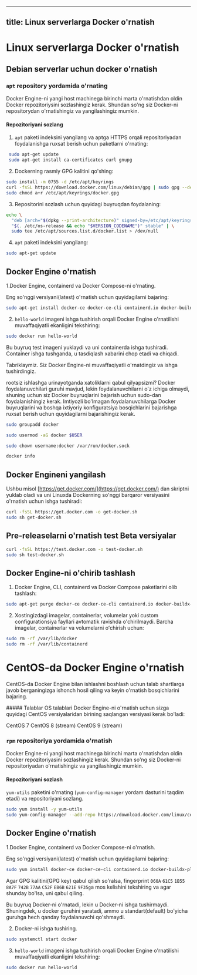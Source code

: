 
---
title: Linux serverlarga Docker o'rnatish
---

# Linux serverlarga Docker o'rnatish

## Debian serverlar uchun docker o'rnatish


### `apt` repository yordamida o'rnating
Docker Engine-ni yangi host machinega birinchi marta o'rnatishdan oldin Docker repozitoriysini sozlashingiz kerak. Shundan so'ng siz Docker-ni repositorydan o'rnatishingiz va yangilashingiz mumkin.

#### Repozitoriyani sozlang

1. `apt` paketi indeksini yangilang va aptga HTTPS orqali repositoriyadan foydalanishga ruxsat berish uchun paketlarni o'rnating:

```bash
 sudo apt-get update
 sudo apt-get install ca-certificates curl gnupg
 ```

2. Dockerning rasmiy GPG kalitini qo'shing:

```bash
sudo install -m 0755 -d /etc/apt/keyrings
curl -fsSL https://download.docker.com/linux/debian/gpg | sudo gpg --dearmor -o /etc/apt/keyrings/docker.gpg
sudo chmod a+r /etc/apt/keyrings/docker.gpg
```
3. Repositorini sozlash uchun quyidagi buyruqdan foydalaning:

```bash
echo \
  "deb [arch="$(dpkg --print-architecture)" signed-by=/etc/apt/keyrings/docker.gpg] https://download.docker.com/linux/debian \
  "$(. /etc/os-release && echo "$VERSION_CODENAME")" stable" | \
  sudo tee /etc/apt/sources.list.d/docker.list > /dev/null

```

4. `apt` paketi indeksini yangilang:

```bash
sudo apt-get update
```

## Docker Engine o'rnatish

1.Docker Engine, containerd va Docker Compose-ni o'rnating.

Eng so'nggi versiyani(latest) o'rnatish uchun quyidagilarni bajaring:

```bash
sudo apt-get install docker-ce docker-ce-cli containerd.io docker-buildx-plugin docker-compose-plugin
```
2.  `hello-world` imageni ishga tushirish orqali Docker Engine o'rnatilishi muvaffaqiyatli ekanligini tekshiring:

```bash
sudo docker run hello-world
```

Bu buyruq test imageni yuklaydi va uni containerda ishga tushiradi. Container ishga tushganda, u tasdiqlash xabarini chop etadi va chiqadi.

Tabriklaymiz. Siz Docker Engine-ni muvaffaqiyatli o'rnatdingiz va ishga tushirdingiz.

<Callout type="info" emoji="">

rootsiz ishlashga urinayotganda xatoliklarni qabul qilyapsizmi?
Docker foydalanuvchilari guruhi mavjud, lekin foydalanuvchilarni o'z ichiga olmaydi, shuning uchun siz Docker buyruqlarini bajarish uchun sudo-dan foydalanishingiz kerak. Imtiyozli bo'lmagan foydalanuvchilarga Docker buyruqlarini va boshqa ixtiyoriy konfiguratsiya bosqichlarini bajarishga ruxsat berish uchun quyidagilarni bajarishingiz kerak.

```bash
sudo groupadd docker

sudo usermod -aG docker $USER

sudo chown username:docker /var/run/docker.sock

docker info
```
</Callout>

## Docker Engineni yangilash

Ushbu misol [https://get.docker.com/](https://get.docker.com/) dan skriptni yuklab oladi va uni Linuxda Dockerning so'nggi barqaror versiyasini o'rnatish uchun ishga tushiradi:

```bash
curl -fsSL https://get.docker.com -o get-docker.sh
sudo sh get-docker.sh
```

## Pre-releaselarni o'rnatish test Beta versiyalar

```bash
curl -fsSL https://test.docker.com -o test-docker.sh
sudo sh test-docker.sh
```

## Docker Engine-ni o'chirib tashlash
1. Docker Engine, CLI, containerd va Docker Compose paketlarini olib tashlash:

```bash
sudo apt-get purge docker-ce docker-ce-cli containerd.io docker-buildx-plugin docker-compose-plugin docker-ce-rootless-extras
```
2. Xostingizdagi imagelar, containerlar, volumelar yoki custom configurationsiya fayllari avtomatik ravishda o'chirilmaydi. Barcha imagelar, containerlar va volumelarni oʻchirish uchun:

```bash
sudo rm -rf /var/lib/docker
sudo rm -rf /var/lib/containerd
```

# CentOS-da Docker Engine o'rnatish
CentOS-da Docker Engine bilan ishlashni boshlash uchun talab shartlarga javob berganingizga ishonch hosil qiling va keyin o'rnatish bosqichlarini bajaring.

<Callout type="info" emoji="">
##### Talablar
OS talablari
Docker Engine-ni o'rnatish uchun sizga quyidagi CentOS versiyalaridan birining saqlangan versiyasi kerak bo'ladi:

CentOS 7
CentOS 8 (stream)
CentOS 9 (stream)

</Callout>

### `rpm` repositoriya yordamida o'rnatish
Docker Engine-ni yangi host machinega birinchi marta o'rnatishdan oldin Docker repozitoriyasini sozlashingiz kerak. Shundan so'ng siz Docker-ni repositoriyadan o'rnatishingiz va yangilashingiz mumkin.

#### Repozitoriyani sozlash
`yum-utils` paketini o'rnating (`yum-config-manager` yordam dasturini taqdim etadi) va repositoriyani sozlang.

```bash
sudo yum install -y yum-utils
sudo yum-config-manager --add-repo https://download.docker.com/linux/centos/docker-ce.repo
```

## Docker Engine o'rnatish

1.Docker Engine, containerd va Docker Compose-ni o'rnatish.

Eng so'nggi versiyani(latest) o'rnatish uchun quyidagilarni bajaring:

```bash
sudo yum install docker-ce docker-ce-cli containerd.io docker-buildx-plugin docker-compose-plugin
```

Agar GPG kalitini(GPG key) qabul qilish so'ralsa, fingerprint `060A` `61C5` `1B55` `8A7F` `742B`  `77AA` `C52F` `EB6B` `621E` `9F35g`a mos kelishini tekshiring va agar shunday bo'lsa, uni qabul qiling.

Bu buyruq Docker-ni o'rnatadi, lekin u Docker-ni ishga tushirmaydi. Shuningdek, u docker guruhini yaratadi, ammo u standart(default) bo'yicha guruhga hech qanday foydalanuvchi qo'shmaydi.

2. Docker-ni ishga tushiring.

```bash
sudo systemctl start docker
```

3. `hello-world` imageni ishga tushirish orqali Docker Engine o'rnatilishi muvaffaqiyatli ekanligini tekshiring:

```bash
sudo docker run hello-world
```
